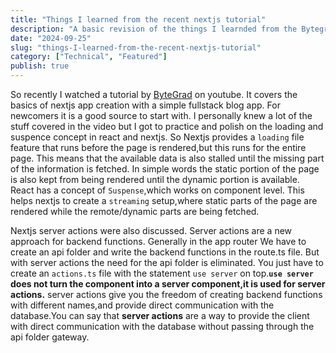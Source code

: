 ```yaml
---
title: "Things I learned from the recent nextjs tutorial"
description: "A basic revision of the things I learnded from the Bytegrad nextjs tutorial."
date: "2024-09-25"
slug: "things-I-learned-from-the-recent-nextjs-tutorial"
category: ["Technical", "Featured"]
publish: true
---
```


So recently I watched a tutorial by [ByteGrad](https://www.youtube.com/watch?v=y7JCnfbETPs) on youtube. It covers the basics of
nextjs app creation with a simple fullstack blog app.
For newcomers it is a good source to start with. I personally knew a lot of the stuff covered in the video but I got to practice and
polish on the loading and suspence concept in react and nextjs.
So Nextjs provides a `loading` file feature that runs before the page is rendered,but this runs for the entire page. This means
that the available data is also stalled until the missing part of the information is fetched. In simple words the
static portion of the page is also kept from being rendered until the dynamic portion is available.
React has a concept of `Suspense`,which works on component level. This helps nextjs to create a `streaming` setup,where static
parts of the page are rendered while the remote/dynamic parts are being fetched.

Nextjs server actions were also discussed. Server actions are a new approach for backend functions. Generally in the app router
We have to create an api folder and write the backend functions in the route.ts file. But with server actions the need for the
api folder is eliminated. You just have to create an `actions.ts` file with the statement `use server` on top.**`use server` does not
turn the component into a server component,it is used for server actions.**
server actions give you the freedom of creating backend functions with different names,and provide direct communication with the
database.You can say that **server actions** are a way to provide the client with direct communication with the database without
passing through the api folder gateway.
